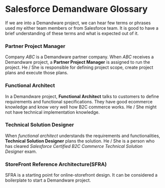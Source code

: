 

<Layout>
<SEO title="Salesforce Demandware Glossary" />
<JSLayout>

# Salesforce Demandware Glossary

If we are into a Demandware project, we can hear few terms or phrases used my either team members or from Salesforce team. It is good to have a brief understanding of these terms and what is expected out of it.

### Partner Project Manager

Company _ABC_ is a Demandware partner company. When _ABC_ receives a Demandware project, a __Partner Project Manager__ is assigned to run the project. He / She is responsible for defining project scope, create project plans and execute those plans.

### Functional Architect

In a Demandware project, __Functional Architect__ talks to customers to define requirements and functional specifications. They have good ecommerce knowledge and know very well how B2C commerce works. He / She might not have technical implementation knowledge.

### Technical Solution Designer

When _functional architect_ understands the requirements and functionalities, __Technical Solution Designer__ plans the solution. He / She is a person who has cleared _Salesforce Certified B2C Commerce Technical Solution Designer_ exam.

### StoreFront Reference Architecture(SFRA)

SFRA is a starting point for online-storefront design. It can be considered a boilerplate to start a Demandware project.

</JSLayout>
</Layout>
